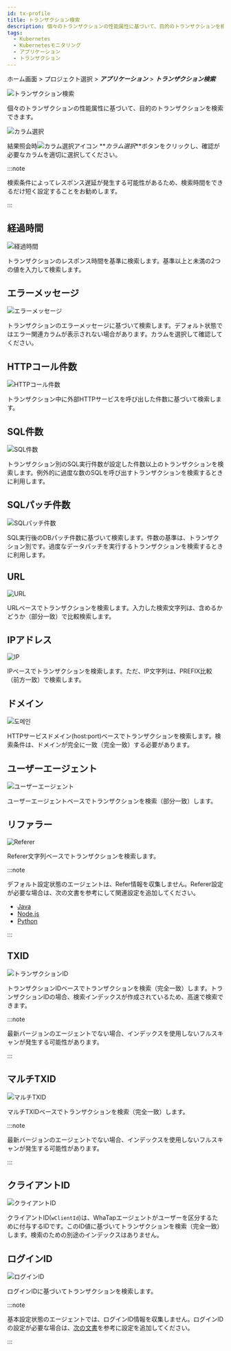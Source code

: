 ```yaml
---
id: tx-profile
title: トランザクション検索
description: 個々のトランザクションの性能属性に基づいて、目的のトランザクションを検索できます。
tags:
  - Kubernetes
  - Kubernetesモニタリング
  - アプリケーション
  - トランザクション
---
```


ホーム画面 > プロジェクト選択 > **_アプリケーション_** > **_トランザクション検索_**

![トランザクション検索](https://img.whatap.io/media/images/whatap_application_analysis_tx_profile.png)

個々のトランザクションの性能属性に基づいて、目的のトランザクションを検索できます。

![カラム選択](https://img.whatap.io/media/images/whatap_application_analysis_tx_profile_column.png)

結果照会時![カラム選択アイコン](/img/ico-column-set.svg) **_カラム選択_**ボタンをクリックし、確認が必要なカラムを適切に選択してください。

:::note

検索条件によってレスポンス遅延が発生する可能性があるため、検索時間をできるだけ短く設定することをお勧めします。

:::

## 経過時間

![経過時間](https://img.whatap.io/media/images/whatap_application_analysis_tx_profile_time.png)

トランザクションのレスポンス時間を基準に検索します。基準以上と未満の2つの値を入力して検索します。

## エラーメッセージ

![エラーメッセージ](https://img.whatap.io/media/images/whatap_application_analysis_tx_profile_error.png)

トランザクションのエラーメッセージに基づいて検索します。デフォルト状態ではエラー関連カラムが表示されない場合があります。カラムを選択して確認してください。

## HTTPコール件数

![HTTPコール件数](https://img.whatap.io/media/images/whatap_application_analysis_tx_profile_http.png)

トランザクション中に外部HTTPサービスを呼び出した件数に基づいて検索します。

## SQL件数

![SQL件数](https://img.whatap.io/media/images/whatap_application_analysis_tx_profile_sql.png)

トランザクション別のSQL実行件数が設定した件数以上のトランザクションを検索します。例外的に過度な数のSQLを呼び出すトランザクションを検索するときに利用します。

## SQLパッチ件数

![SQLパッチ件数](https://img.whatap.io/media/images/whatap_application_analysis_tx_profile_sqlfetch.png)

SQL実行後のDBパッチ件数に基づいて検索します。件数の基準は、トランザクション別です。過度なデータパッチを実行するトランザクションを検索するときに利用します。

## URL

![URL](https://img.whatap.io/media/images/whatap_application_analysis_tx_profile_url.png)

URLベースでトランザクションを検索します。入力した検索文字列は、含めるかどうか（部分一致）で比較検索します。

## IPアドレス

![IP](https://img.whatap.io/media/images/whatap_application_analysis_tx_profile_ip.png)

IPベースでトランザクションを検索します。ただ、IP文字列は、PREFIX比較（前方一致）で検索します。

## ドメイン

![도메인](https://img.whatap.io/media/images/whatap_application_analysis_tx_profile_domain.png)

HTTPサービスドメイン(host:port)ベースでトランザクションを検索します。検索条件は、ドメインが完全に一致（完全一致）する必要があります。

## ユーザーエージェント

![ユーザーエージェント](https://img.whatap.io/media/images/whatap_application_analysis_tx_profile_useragent.png)

ユーザーエージェントベースでトランザクションを検索（部分一致）します。 

## リファラー

![Referer](https://img.whatap.io/media/images/whatap_application_analysis_tx_profile_referer.png)

Referer文字列ベースでトランザクションを検索します。

:::note

デフォルト設定状態のエージェントは、Refer情報を収集しません。Referer設定が必要な場合は、次の文書を参考にして関連設定を追加してください。

-   [Java](../java/analysis-apm-trs#stat-referer)
-   [Node.js](../nodejs/analysis-apm-trs#stat-referer)
-   [Python](../python/analysis-apm-trs#stat-referer)

:::

## TXID

![トランザクションID](https://img.whatap.io/media/images/whatap_application_analysis_tx_profile_tid.png)

トランザクションIDベースでトランザクションを検索（完全一致）します。トランザクションIDの場合、検索インデックスが作成されているため、高速で検索できます。

:::note

最新バージョンのエージェントでない場合、インデックスを使用しないフルスキャンが発生する可能性があります。

:::

## マルチTXID

![マルチTXID](https://img.whatap.io/media/images/whatap_application_analysis_tx_profile_mtid.png)

マルチTXIDベースでトランザクションを検索（完全一致）します。

:::note

最新バージョンのエージェントでない場合、インデックスを使用しないフルスキャンが発生する可能性があります。

:::

## クライアントID

![クライアントID](https://img.whatap.io/media/images/whatap_application_analysis_tx_profile_clientid.png)

クライアントID(`wClientId`)は、WhaTapエージェントがユーザーを区分するために付与するIDです。このID値に基づいてトランザクションを検索（完全一致）します。検索のための別途のインデックスはありません。

## ログインID

![ログインID](https://img.whatap.io/media/images/whatap_application_analysis_tx_profile_loginid.png)

ログインIDに基づいてトランザクションを検索します。

:::note

基本設定状態のエージェントでは、ログインID情報を収集しません。ログインIDの設定が必要な場合は、[次の文書](../java/script-plugin#common-plugin)を参考に設定を追加してください。

:::
